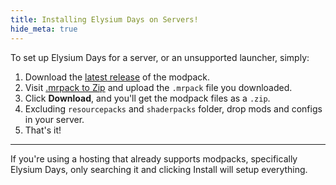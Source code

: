 ```yaml
---
title: Installing Elysium Days on Servers!
hide_meta: true
---
```


To set up Elysium Days for a server, or an unsupported launcher, simply:

1. Download the [latest release](https://modrinth.com/modpack/elysium-days/versions) of the modpack.
2. Visit [.mrpack to Zip](https://jamie.codeberg.page/mrpack-to-zip/@master/) and upload the `.mrpack` file you downloaded.
3. Click **Download**, and you'll get the modpack files as a `.zip`.
4. Excluding `resourcepacks` and `shaderpacks` folder, drop mods and configs in your server.
5. That's it!

<hr style={{ borderTop: '5px solid #364153' }} />

<Callout variant="info">
    If you're using a hosting that already supports modpacks, specifically Elysium Days, only searching it and clicking Install will setup everything.
</Callout>

